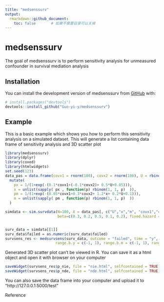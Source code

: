```yaml
---
title: "medsenssurv"
output:
  rmarkdown::github_document:
    toc: false       # 如果不需要目录可以关掉
---
```


<!-- README.md is generated from README.Rmd. Please edit that file -->



# medsenssurv

<!-- badges: start -->
<!-- badges: end -->

The goal of medsenssurv is to perform sensitivity analysis for unmeasured confounder in survival mediation analysis

## Installation

You can install the development version of medsenssurv from [GitHub](https://github.com/) with:

``` r
# install.packages("devtools")
devtools::install_github("Guo-yi-y/medsenssurv")
```

## Example

This is a basic example which shows you how to perform this sensitivity analysis on a simulated dataset. This will generate a list containing data frame of sensitivity analysis and 3D scatter plot

```r
library(medsenssurv)
library(dplyr)
library(coxed)
library(htmlwidgets)
set.seed(123)
data_pas = data.frame(covx1 = rnorm(100), covx2 = rnorm(100), U = rbinom(100, 1, 0.5)) %>%
  mutate(
    px = 1/(1+exp(-(0.1*covx1+(-0.1*covx2)+ 0.5*U+0.05))),
    x = unlist(sapply( px , function(p) rbinom(1, 1, p)  )),
    pm = 1/(1+exp(-(0.05*covx1+0.3*covx2+ 1.2*x+ 0.2*U+0.1))),
    m = unlist(sapply( pm , function(p) rbinom(1, 1, p)  ))
  )

simdata <- sim.survdata(N=100, X = data_pas[, c("U","x","m", "covx1","covx2")], T =365*3,  
                        beta=c(0.3, 0.2, 0.5, 0.1, 0.2), fixed.hazard = T)


surv_data = simdata[[1]]
surv_data$failed = as.numeric(surv_data$failed)
survsens_res <- medsurvsens(surv_data, outcome = "failed", time = "y", m = "m", t = "x", covariates = c("covx1", "covx2"),  scale.m = "binary", scale.t = "binary",
                       range.b.y = c(-1, 1), range.b.m = c(-1, 1), range.b.t = c(-1, 1), parallel = T, B=100)
```

Generated 3D scatter plot can’t be viewed in R. You can save it as a html object and open it with browser on your computer

```r
saveWidget(survsens_res$p_nie, file = "nie.html", selfcontained = TRUE)
saveWidget(survsens_res$p_nde, file = "nde.html", selfcontained = TRUE)
```

You can also save the data frame into your computer and upload it to “http://127.0.0.1:5000/test” 

Reference
